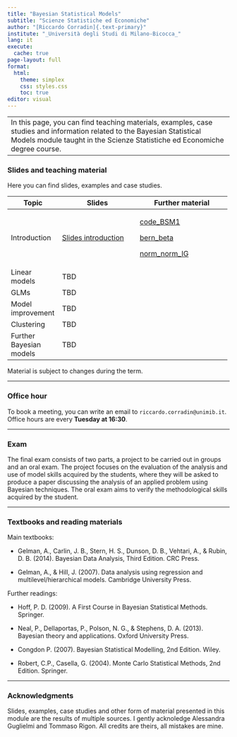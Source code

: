 ```yaml
---
title: "Bayesian Statistical Models"
subtitle: "Scienze Statistiche ed Economiche"
author: "[Riccardo Corradin]{.text-primary}"
institute: "_Università degli Studi di Milano-Bicocca_"
lang: it
execute:
  cache: true
page-layout: full
format:
  html:
    theme: simplex
    css: styles.css
    toc: true
editor: visual
---
```


|                                                                                                                                                                                                        |
|--------------------------------------------------------------------------------------------------------------------------------------------------------------------------------------------------------|
| In this page, you can find teaching materials, examples, case studies and information related to the Bayesian Statistical Models module taught in the Scienze Statistiche ed Economiche degree course. |

### Slides and teaching material

Here you can find slides, examples and case studies.

+-------------------------+-----------------------------------------+-----------------------------------------------+
| Topic                   | Slides                                  | Further material                              |
+=========================+=========================================+===============================================+
| Introduction            | [Slides introduction](slides/intro.pdf) | [code_BSM1](code/code_BSM1.R)                 |
|                         |                                         |                                               |
|                         |                                         | [bern_beta](code/bernoulli_beta.stan)         |
|                         |                                         |                                               |
|                         |                                         | [norm_norm_IG](code/normal_normal_gamma.stan) |
+-------------------------+-----------------------------------------+-----------------------------------------------+
| Linear models           | TBD                                     |                                               |
+-------------------------+-----------------------------------------+-----------------------------------------------+
| GLMs                    | TBD                                     |                                               |
+-------------------------+-----------------------------------------+-----------------------------------------------+
| Model improvement       | TBD                                     |                                               |
+-------------------------+-----------------------------------------+-----------------------------------------------+
| Clustering              | TBD                                     |                                               |
+-------------------------+-----------------------------------------+-----------------------------------------------+
| Further Bayesian models | TBD                                     |                                               |
+-------------------------+-----------------------------------------+-----------------------------------------------+

Material is subject to changes during the term.

------------------------------------------------------------------------

### Office hour

To book a meeting, you can write an email to `riccardo.corradin@unimib.it`. Office hours are every **Tuesday at 16:30**.

------------------------------------------------------------------------

### Exam

The final exam consists of two parts, a project to be carried out in groups and an oral exam. The project focuses on the evaluation of the analysis and use of model skills acquired by the students, where they will be asked to produce a paper discussing the analysis of an applied problem using Bayesian techniques. The oral exam aims to verify the methodological skills acquired by the student.

------------------------------------------------------------------------

### Textbooks and reading materials

Main textbooks:

-   Gelman, A., Carlin, J. B., Stern, H. S., Dunson, D. B., Vehtari, A., & Rubin, D. B. (2014). Bayesian Data Analysis, Third Edition. CRC Press.

-   Gelman, A., & Hill, J. (2007). Data analysis using regression and multilevel/hierarchical models. Cambridge University Press.

Further readings:

-   Hoff, P. D. (2009). A First Course in Bayesian Statistical Methods. Springer.

-   Neal, P., Dellaportas, P., Polson, N. G., & Stephens, D. A. (2013). Bayesian theory and applications. Oxford University Press.

-   Congdon P. (2007). Bayesian Statistical Modelling, 2nd Edition. Wiley.

-   Robert, C.P., Casella, G. (2004). Monte Carlo Statistical Methods, 2nd Edition. Springer.

------------------------------------------------------------------------

### Acknowledgments

Slides, examples, case studies and other form of material presented in this module are the results of multiple sources. I gently acknoledge Alessandra Guglielmi and Tommaso Rigon. All credits are theirs, all mistakes are mine.
